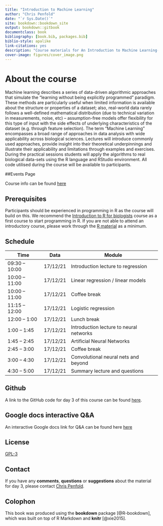 ```yaml
--- 
title: "Introduction to Machine Learning"
author: "Chris Penfold"
date: "`r Sys.Date()`"
site: bookdown::bookdown_site
output: bookdown::gitbook
documentclass: book
bibliography: [book.bib, packages.bib]
biblio-style: apalike
link-citations: yes
description: "Course materials for An Introduction to Machine Learning- day 3"
cover-image: figures/cover_image.png
---
```


# About the course 

Machine learning describes a series of data-driven algorithmic approaches that simulate the “learning without being explicitly programmed” paradigm. These methods are particularly useful when limited information is available about the structure or properties of a dataset; also, real-world data rarely follows a well-defined mathematical distribution (due to technical variation in measurements, noise, etc) – assumption-free models offer flexibility for this type of input with the side effects of underlying characteristics of the dataset (e.g. through feature selection). The term “Machine Learning” encompasses a broad range of approaches in data analysis with wide applicability across biological sciences. Lectures will introduce commonly used approaches, provide insight into their theoretical underpinnings and illustrate their applicability and limitations through examples and exercises. During the practical sessions students will apply the algorithms to real biological data-sets using the R language and RStudio environment. All code utilised during the course will be available to participants.

##Events Page

Course info can be found [here](https://training.csx.cam.ac.uk/bioinformatics/event/3997837)

## Prerequisites

Participants should be experienced in programming in R as the course will build on this. We recommend the [Introduction to R for biologists](https://training.csx.cam.ac.uk/bioinformatics/course/bioinfo-introRbio) course as a first course to start programming in R. If you are not able to attend an introductory course, please work through the [R material](https://cambiotraining.github.io/intro-r/) as a minimum.

## Schedule

Time | Data | Module
--- | --- | ---
09:30 – 10:00 | 17/12/21 | Introduction lecture to regression
10:00 – 11:00 | 17/12/21 | Linear regression / linear models
10:00 – 11:00 | 17/12/21 | Coffee break
11:15 – 12:00 | 17/12/21 | Logistic regression
12:00 – 1:00 | 17/12/21 | Lunch break
1:00 – 1:45 | 17/12/21 | Introduction lecture to neural networks
1:45 – 2:45 | 17/12/21 | Artificial Neural Networks
2:45 – 3:00 | 17/12/21 | Coffee break
3:00 – 4:30 | 17/12/21 | Convolutional neural nets and beyond
4:30 – 5:00 | 17/12/21 | Summary lecture and questions


## Github

A link to the GitHub code for day 3 of this course can be found [here](https://github.com/cap76/intro-machine-learning-2021).

## Google docs interactive Q&A

An interactive Google docs link for Q&A can be found here [here](https://docs.google.com/document/d/1A_WqgeRBMk8zZQrFo3kTPcrpqSRYvXKl9Ii4NNPf0ew/edit)

## License
[GPL-3](https://www.gnu.org/licenses/gpl-3.0.en.html)

## Contact
If you have any **comments**, **questions** or **suggestions** about the material for day 3, please contact <a href="mailto:cap76@cam.ac.uk">Chris Penfold</a>.

## Colophon

This book was produced using the **bookdown** package [@R-bookdown], which was built on top of R Markdown and **knitr** [@xie2015].
